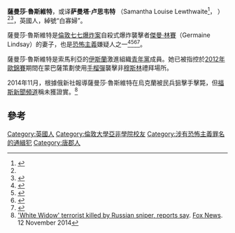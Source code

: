 '''薩曼莎·魯斯維特'''，或译'''萨曼塔·卢思韦特''' （Samantha Louise Lewthwaite<ref name="Interpol">{{cite web|title=Lewthwaite, Samantha Louise: Identity Particulars|year=2013|work=Wanted List|publisher=[[Interpol|Interpol]]|accessdate=25 September 2013|url=http://www.interpol.int/Wanted-Persons/(wanted_id)/2013-52018}}{{Dead link|date=2019年6月 |bot=InternetArchiveBot |fix-attempted=yes }}</ref>，{{bd|1983年|12月5日|}} ）<ref name=Interpol/><ref name="Clements">{{cite news|title=Bomber had been thrown out of home|last=Clements|first=Andrea|work=[[The_Belfast_Telegraph|The Belfast Telegraph]]|location=Belfast|date=25 July 2005|page=1|url=http://www.belfasttelegraph.co.uk/imported/bomber-had-been-thrown-out-of-home-28218906.html|accessdate=25 September 2013}}</ref>，英國人，綽號“白寡婦”。

薩曼莎·魯斯維特是[[倫敦七七爆炸案|倫敦七七爆炸案]]自殺式爆炸襲擊者[[傑曼·林賽|傑曼·林賽]]（Germaine Lindsay）的妻子，也是[[恐怖主義|恐怖主義]]嫌疑人之一<ref>{{cite news|title=Was the 'white widow' among attackers?啊|last1=Pflanz|first1=Mike|last2=Laing|first2=Aislinn|last3=Rayner|first3=Gordon|last4=Whitehead|first4=Tom|work=[[The_Daily_Telegraph|The Daily Telegraph]]|location=London|date=24 September 2013|page=4}}</ref><ref name="Kirby">{{cite news|title=The 'quiet, likeable' man who was the King's Cross bomber|last=Kirby|first=Terry|work=[[The_Belfast_Telegraph|The Belfast Telegraph]]|location=Belfast|date=15 July 2005|page=1}}</ref><ref name=Telegraph>{{cite web | url=http://www.telegraph.co.uk/news/uknews/terrorism-in-the-uk/9112824/Samantha-Lewthwaite-77-bomber-widow-previously-a-Home-Counties-girl.html | title=Samantha Lewthwaite: 7/7 bomber widow previously a 'Home Counties' girl | work=[[The_Daily_Telegraph|The Daily Telegraph]]|location=London | date=29 February 2012 | accessdate=24 September 2013 | last=Hough|first=Andrew}}</ref><ref>{{cite news|title=Samantha Lewthwaite: shy schoolgirl to terrorism suspect|work=[[The_Sydney_Morning_Herald|The Sydney Morning Herald]]|location=Sydney|date=26 September 2013|accessdate=25 September 2013|url=http://www.smh.com.au/world/samantha-lewthwaite-shy-schoolgirl-to-terrorism-suspect-20130925-2udsn.html|archive-date=2013-09-25|archive-url=https://web.archive.org/web/20130925182618/http://www.smh.com.au/world/samantha-lewthwaite-shy-schoolgirl-to-terrorism-suspect-20130925-2udsn.html|dead-url=no}}</ref>。

薩曼莎·魯斯維特是索馬利亞的[[伊斯蘭|伊斯蘭]]激進組織[[青年党_(索马里)|青年黨]]成員。她已被指控於[[2012年歐錦賽|2012年歐錦賽]]期間在蒙巴薩策劃使用[[手榴彈|手榴彈]]襲擊非[[穆斯林|穆斯林]]禮拜場所。

2014年11月，根據俄新社報導薩曼莎·魯斯維特在烏克蘭被民兵狙擊手擊斃，但[[福斯新聞頻道|福斯新聞頻道]]稱未獲證實。<ref>[http://www.foxnews.com/world/2014/11/12/white-widow-terrorist-killed-by-russian-sniper-reports-say/ 'White Widow' terrorist killed by Russian sniper, reports say]. [[Fox_News|Fox News]]. 12 November 2014</ref>

==參考==
{{Reflist|30em}}
{{DEFAULTSORT:Lewthwaite, Samantha}}
[[Category:英國人|Category:英國人]]
[[Category:倫敦大學亞非學院校友|Category:倫敦大學亞非學院校友]]
[[Category:涉有恐怖主義罪名的通緝犯|Category:涉有恐怖主義罪名的通緝犯]]
[[Category:唐郡人|Category:唐郡人]]